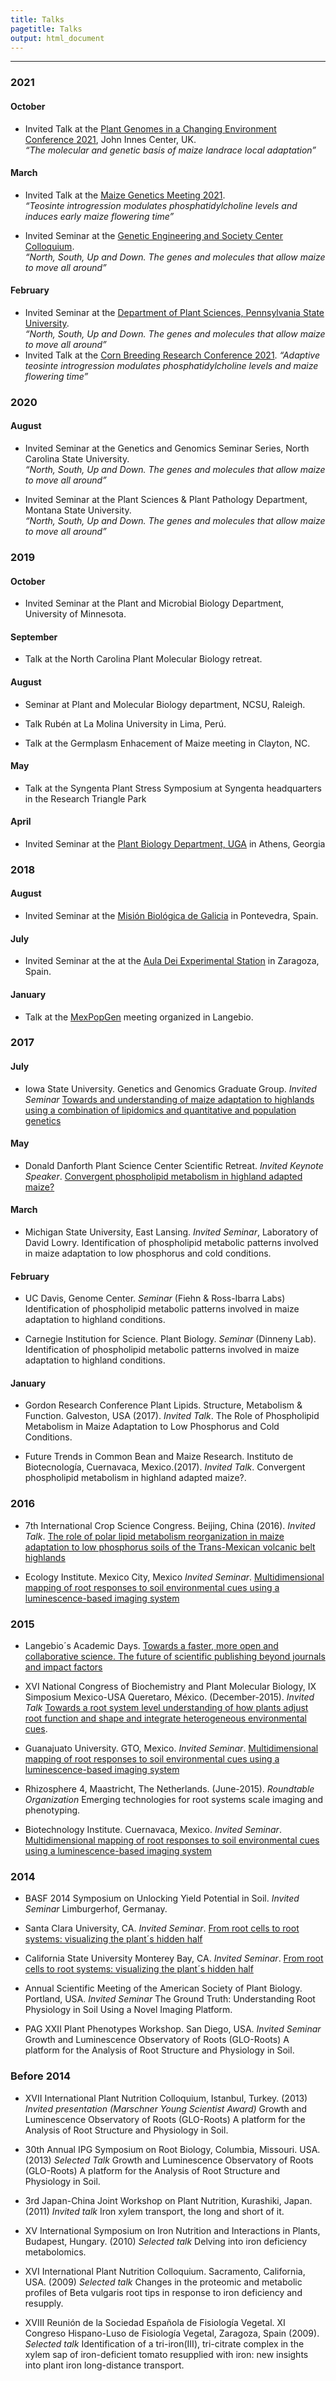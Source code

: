 ```yaml
---
title: Talks
pagetitle: Talks
output: html_document
---
```



---

### 2021

#### October

- Invited Talk at the [Plant Genomes in a Changing Environment Conference 2021](https://www.maizegdb.org/mgc/maizemeeting/index.php), John Innes Center, UK.  
*"The molecular and genetic basis of maize landrace local adaptation"*

#### March

- Invited Talk at the [Maize Genetics Meeting 2021 ](https://www.maizegdb.org/mgc/maizemeeting/index.php).  
*"Teosinte introgression modulates phosphatidylcholine levels and induces early maize flowering time"*

- Invited Seminar at the [Genetic Engineering and Society Center Colloquium](https://research.ncsu.edu/ges/event/colloquium-2021-03-02/).  
*"North, South, Up and Down. The genes and molecules that allow maize to move all around"*

#### February

- Invited Seminar at the [Department of Plant Sciences, Pennsylvania State University](https://plantscience.psu.edu/events).  
*"North, South, Up and Down. The genes and molecules that allow maize to move all around"*
- Invited Talk at the  [Corn Breeding Research Conference 2021](https://az659834.vo.msecnd.net/eventsairsthcusprod/production-uwccs-public/bef7344b759f4f718d6f41c0c2c6945c). 
*"Adaptive teosinte introgression modulates phosphatidylcholine levels and maize flowering time"* 

### 2020

#### August

- Invited Seminar at the Genetics and Genomics Seminar Series, North Carolina State University.  
*"North, South, Up and Down. The genes and molecules that allow maize to move all around"*

- Invited Seminar at the Plant Sciences & Plant Pathology Department, Montana State University.  
*"North, South, Up and Down. The genes and molecules that allow maize to move all around"*

### 2019

#### October

- Invited Seminar at the Plant and Microbial Biology Department, University of Minnesota. 

#### September 

- Talk at the North Carolina Plant Molecular Biology retreat. 

#### August 

- Seminar at Plant and Molecular Biology department, NCSU, Raleigh.

- Talk Rubén at La Molina University in Lima, Perú. 

- Talk at the Germplasm Enhacement of Maize meeting in Clayton, NC.

#### May 

- Talk at the Syngenta Plant Stress Symposium at Syngenta headquarters in the Research Triangle Park

#### April

- Invited Seminar at the [Plant Biology Department, UGA](https://www.plantbio.uga.edu/events/content/2019/ruben-rellan-alvarez-north-carolina-state) in Athens, Georgia 

### 2018

#### August

- Invited Seminar at the [Misión Biológica de Galicia](http://www.mbg.csic.es/) in Pontevedra, Spain.

#### July

- Invited Seminar at the  at the [Aula Dei Experimental Station](http://www.eead.csic.es/spreading/showspreading?Id=771) in Zaragoza, Spain. 

#### January

- Talk at the [MexPopGen](https://mexpopgen.wordpress.com/) meeting organized in Langebio. 

### 2017

#### July

* Iowa State University. Genetics and Genomics Graduate Group. *Invited Seminar* [Towards and understanding of maize adaptation to highlands using a combination of lipidomics and quantitative and population genetics](https://speakerdeck.com/rellan/towards-and-understanding-of-maize-adaptation-to-highlands-using-a-combination-of-lipidomics-and-quantitative-and-population-genetics)  

#### May

* Donald Danforth Plant Science Center Scientific Retreat. *Invited Keynote Speaker*. [Convergent	phospholipid metabolism	in	highland adapted maize?](https://speakerdeck.com/rellan/convergent-glycerolipid-metabolism-in-highland-adapted-maize)


#### March

* Michigan State University, East Lansing. *Invited Seminar*, Laboratory of David Lowry. Identification of phospholipid metabolic patterns involved in maize adaptation to low phosphorus and cold conditions.

#### February

* UC Davis, Genome Center. *Seminar* (Fiehn & Ross-Ibarra Labs) Identification of phospholipid metabolic patterns involved in maize adaptation to highland conditions.  

* Carnegie Institution for Science. Plant Biology. *Seminar* (Dinneny Lab). Identification of phospholipid metabolic patterns involved in maize adaptation to highland conditions.

#### January

* Gordon Research Conference Plant Lipids. Structure, Metabolism & Function. Galveston, USA (2017). *Invited Talk*. The Role of Phospholipid Metabolism in Maize Adaptation to Low Phosphorus and Cold Conditions.

* Future Trends in Common Bean and Maize Research. Instituto de Biotecnología, Cuernavaca, Mexico.(2017). *Invited Talk*. Convergent	phospholipid metabolism	in	highland adapted maize?.

### 2016

* 7th International Crop Science Congress. Beijing, China (2016). *Invited Talk*. [The role of polar lipid metabolism reorganization in maize adaptation to low phosphorus soils of the Trans-Mexican volcanic belt highlands](https://speakerdeck.com/rellan/the-role-of-phospholipid-metabolism-in-maize-adaptation-to-low-phosphorus-and-cold-conditions)  

* Ecology Institute. Mexico City, Mexico *Invited Seminar*. [Multidimensional mapping of root responses to soil environmental cues using a luminescence-based imaging system](https://speakerdeck.com/rellan/multidimensional-mapping-of-root-responses-to-soil-environmental-cues-using-a-luminescence-based-imaging-system)

### 2015

* Langebio´s Academic Days. [Towards a faster, more open and collaborative science. The future of scientific publishing beyond journals and impact factors](https://speakerdeck.com/rellan/towards-a-faster-more-open-and-collaborative-science-the-future-of-scientific-publishing-beyond-journals-and-impact-factors)

* XVI National Congress of Biochemistry and Plant Molecular Biology, IX Simposium Mexico-USA Queretaro, México. (December-2015). *Invited Talk* [Towards a root system level understanding of how plants adjust root function and shape and integrate heterogeneous environmental cues](https://speakerdeck.com/rellan/towards-an-understanding-of-root-system-wide-integration-of-environmental-cues).  

* Guanajuato University. GTO, Mexico. *Invited Seminar*. [Multidimensional mapping of root responses to soil environmental cues using a luminescence-based imaging system](https://speakerdeck.com/rellan/multidimensional-mapping-of-root-responses-to-soil-environmental-cues-using-a-luminescence-based-imaging-system)  

* Rhizosphere 4, Maastricht, The Netherlands. (June-2015). *Roundtable Organization* Emerging technologies for root systems scale imaging and phenotyping.

* Biotechnology Institute. Cuernavaca, Mexico. *Invited Seminar*. [Multidimensional mapping of root responses to soil environmental cues using a luminescence-based imaging system](https://speakerdeck.com/rellan/multidimensional-mapping-of-root-responses-to-soil-environmental-cues-using-a-luminescence-based-imaging-system)

### 2014

* BASF 2014 Symposium on Unlocking Yield Potential in Soil. *Invited Seminar* Limburgerhof, Germanay.

* Santa Clara University, CA. *Invited Seminar*. [From root cells to root systems: visualizing the plant´s hidden half](https://speakerdeck.com/rellan/from-root-cells-to-root-systems-visualizing-the-plant-s-hidden-half)  

* California State University Monterey Bay, CA. *Invited Seminar*. [From root cells to root systems: visualizing the plant´s hidden half](https://speakerdeck.com/rellan/from-root-cells-to-root-systems-visualizing-the-plant-s-hidden-half)  

* Annual Scientific Meeting of the American Society of Plant Biology. Portland, USA. *Invited Seminar* The Ground Truth: Understanding Root Physiology in Soil Using a Novel Imaging Platform.

* PAG XXII Plant Phenotypes Workshop. San Diego, USA. *Invited Seminar* Growth and Luminescence Observatory of Roots (GLO-Roots) A platform for the Analysis of Root Structure and Physiology in Soil.

### Before 2014

* XVII International Plant Nutrition Colloquium, Istanbul, Turkey. (2013) *Invited presentation (Marschner Young Scientist Award)* Growth and Luminescence Observatory of Roots (GLO-Roots) A platform for the Analysis of Root Structure and Physiology in Soil.   

* 30th Annual IPG Symposium on Root Biology, Columbia, Missouri. USA. (2013) *Selected Talk* Growth and Luminescence Observatory of Roots (GLO-Roots) A platform for the Analysis of Root Structure and Physiology in Soil.

* 3rd Japan-China Joint Workshop on Plant Nutrition, Kurashiki, Japan. (2011) *Invited talk*  Iron xylem transport, the long and short of it.

- XV International Symposium on Iron Nutrition and Interactions in Plants, Budapest, Hungary. (2010) *Selected talk* Delving into iron deficiency metabolomics.   

- XVI International Plant Nutrition Colloquium. Sacramento, California, USA. (2009) *Selected talk*  Changes in the proteomic and metabolic profiles of Beta vulgaris root tips in response to iron deficiency and resupply.

- XVIII Reunión de la Sociedad Española de Fisiología Vegetal. XI Congreso Hispano-Luso de Fisiología Vegetal, Zaragoza, Spain (2009). *Selected talk* Identification of a tri-iron(III), tri-citrate complex in the xylem sap of iron-deficient tomato resupplied with iron: new insights into plant iron long-distance transport.   
